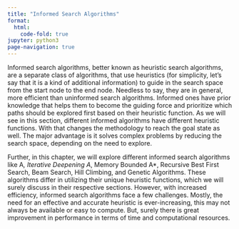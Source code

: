 ```yaml
---
title: "Informed Search Algorithms"
format:
  html:
    code-fold: true
jupyter: python3
page-navigation: true
---
```


<!-- Google tag (gtag.js) -->
<script async src="https://www.googletagmanager.com/gtag/js?id=G-43XXVJQ0JD"></script>
<script>
  window.dataLayer = window.dataLayer || [];
  function gtag(){dataLayer.push(arguments);}
  gtag('js', new Date());

  gtag('config', 'G-43XXVJQ0JD');
</script>

Informed search algorithms, better known as heuristic search algorithms, are a separate class of algorithms, that use heuristics (for simplicity, let’s say that it is a kind of additional information) to guide in the search space from the start node to the end node. Needless to say, they are in general, more efficient than uninformed search algorithms. Informed ones have prior knowledge that helps them to become the guiding force and prioritize which paths should be explored first based on their heuristic function. As we will see in this section, different informed algorithms have different heuristic functions. With that changes the methodology to reach the goal state as well. The major advantage is it solves complex problems by reducing the search space, depending on the need to explore. 

Further, in this chapter, we will explore different informed search algorithms like A*, Iterative Deepening A*, Memory Bounded A*, Recursive Best First Search, Beam Search, Hill Climbing, and Genetic Algorithms. These algorithms differ in utilizing their unique heuristic functions, which we will surely discuss in their respective sections. However, with increased efficiency, informed search algorithms face a few challenges. Mostly, the need for an effective and accurate heuristic is ever-increasing, this may not always be available or easy to compute. But, surely there is great improvement in performance in terms of time and computational resources. 
